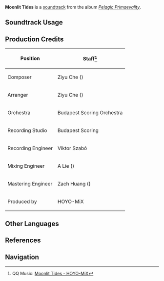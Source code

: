 {{Soundtrack Infobox
|image          = Pelagic Primaevality.png
|album          = Pelagic Primaevality
|disc           = 2
|number         = 56
|featured       =
|featured2      =
|featured3      =
|featured_disc  =
|featured_disc2 =
|featured_disc3 =
|youtube_id     = luNFjAJoIPg
|spotify_id     = 42QNUKmnICLaHqN9kLbAIT
|previous       = A Sweet Dream in Fontaine
|next           = Sink Into Slumber
}}
'''Moonlit Tides''' is a [[soundtrack]] from the album ''[[Pelagic Primaevality]]''.

==Soundtrack Usage==
{{Soundtrack Usage
|quest    = 
|location = Fontaine Research Institute of Kinetic Energy Engineering Region//night;;Liffey Region//night
|domain   = 
}}

==Production Credits==
{| class="wikitable"
! Position
! Staff<ref>QQ Music: [https://y.qq.com/n/ryqq/songDetail/001SUGKJ30gjv5 {{zh|月夜的轻潮}} Moonlit Tides - HOYO-MiX]</ref>
|-
| Composer
| Ziyu Che ({{zh|车子玉}})
|-
| Arranger
| Ziyu Che ({{zh|车子玉}})
|-
| Orchestra
| Budapest Scoring Orchestra
|-
| Recording Studio
| Budapest Scoring
|-
| Recording Engineer
| Viktor Szabó
|-
| Mixing Engineer
| A Lie ({{zh|阿烈}})
|-
| Mastering Engineer
| Zach Huang ({{zh|黄巍}})
|-
| Produced by
| HOYO-MiX
|}
<!--
==Trivia==
-->
==Other Languages==
{{Other Languages
|en       = Moonlit Tides
|zhs     = 月夜的轻潮
|zhs_rm  = Yuèyè de Qīngcháo
|zht     = 月夜的輕潮
|zht_rm  = Yuèyè de Qīngcháo
|zh_tl   = Soft Tides of a Moonlit Night
|ja      = 月夜の潮
|ja_rm   = Tsukiyo no Ushio
|ja_tl   = Tides of a Moonlit Night
}}

==References==
{{Reflist}}

==Navigation==
{{Soundtrack Navbox|Pelagic Primaevality}}